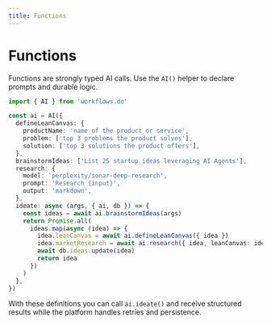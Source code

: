 ```yaml
---
title: Functions
---
```


# Functions

Functions are strongly typed AI calls. Use the `AI()` helper to declare prompts and durable logic.

```ts
import { AI } from 'workflows.do'

const ai = AI({
  defineLeanCanvas: {
    productName: 'name of the product or service',
    problem: ['top 3 problems the product solves'],
    solution: ['top 3 solutions the product offers'],
  },
  brainstormIdeas: ['List 25 startup ideas leveraging AI Agents'],
  research: {
    model: 'perplexity/sonar-deep-research',
    prompt: 'Research {input}',
    output: 'markdown',
  },
  ideate: async (args, { ai, db }) => {
    const ideas = await ai.brainstormIdeas(args)
    return Promise.all(
      ideas.map(async (idea) => {
        idea.leanCanvas = await ai.defineLeanCanvas({ idea })
        idea.marketResearch = await ai.research({ idea, leanCanvas: idea.leanCanvas })
        await db.ideas.update(idea)
        return idea
      })
    )
  },
})
```

With these definitions you can call `ai.ideate()` and receive structured results while the platform handles retries and persistence.
